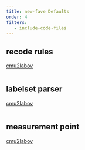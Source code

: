 ```yaml
---
title: new-fave Defaults
order: 4
filters:
   - include-code-files
---
```


::: {.callout-note collapse="true"}
## recode rules

[cmu2labov](../resources/cmu2labov.yml)

``` .yaml
```
:::


::: {.callout-note collapse="true"}
## labelset parser

[cmu2labov](../resources/cmu_parser.yml)

``` .yaml
```
:::

::: {.callout-note collapse="true"}
## measurement point

[cmu2labov](../resources/fave_measurement.yml)

``` .yaml
```
:::